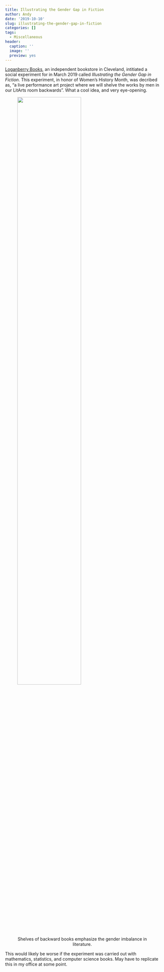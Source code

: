 ```yaml
---
title: Illustrating the Gender Gap in Fiction
author: Andy
date: '2019-10-10'
slug: illustrating-the-gender-gap-in-fiction
categories: []
tags:
  - Miscellaneous
header:
  caption: ''
  image: ''
  preview: yes
---
```


[Loganberry Books](http://www.loganberrybooks.com/), an independent bookstore in Cleveland, intitiated a social experiment for in March 2019 called *Illustrating the Gender Gap in Fiction*. This experiment, in honor of Women's History Month, was decribed as, "a live performance art project where we will shelve the works by men in our LitArts room backwards". What a cool idea, and very eye-opening.

<figure>
<img src="https://img.huffingtonpost.com/asset/58bef44c1500003b16abdba9.jpeg?cache=llc8jv8akx&ops=scalefit_720_noupscale" alt="" width="70%"/>
<figcaption style="text-align:center;">Shelves of backward books emphasize the gender imbalance in literature. </figcaption>
</figure>

This would likely be worse if the experiment was carried out with mathematics, statistics, and computer science books. May have to replicate this in my office at some point.